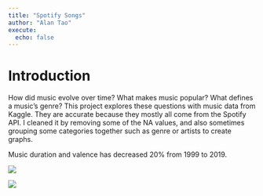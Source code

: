 ```yaml
---
title: "Spotify Songs"
author: "Alan Tao"
execute: 
  echo: false
---
```


# Introduction
How did music evolve over time? What makes music popular? What defines a music's genre? This project explores these questions with music data from Kaggle. They are accurate because they mostly all come from the Spotify API. I cleaned it by removing some of the NA values, and also sometimes grouping some categories together such as genre or artists to create graphs.

Music duration and valence has decreased 20% from 1999 to 2019.

![](../src/plots/spotify_2000_2019_valence.png)


![](../src/plots/spotify_2000_2019_duration.png)



